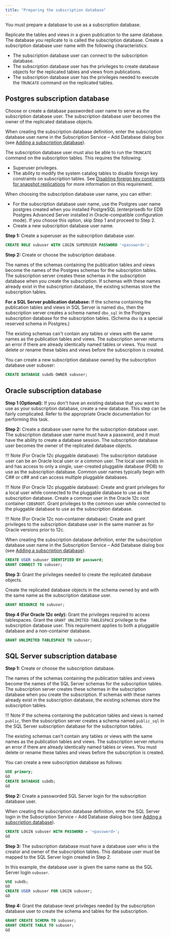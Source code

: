 ```yaml
---
title: "Preparing the subscription database"
---
```


<div id="preparing_sub_database" class="registered_link"></div>

You must prepare a database to use as a subscription database.

Replicate the tables and views in a given publication to the same database. The database you replicate to is called the subscription database. Create a subscription database user name with the following characteristics:

-   The subscription database user can connect to the subscription database.
-   The subscription database user has the privileges to create database objects for the replicated tables and views from publications.
-   The subscription database user has the privileges needed to execute the `TRUNCATE` command on the replicated tables.

<div id="postgres_sub_database" class="registered_link"></div>

## Postgres subscription database

Choose or create a database passworded user name to serve as the subscription database user. The subscription database user becomes the owner of the replicated database objects.

When creating the subscription database definition, enter the subscription database user name in the Subscription Service – Add Database dialog box (see [Adding a subscription database](../03_creating_subscription/02_adding_subscription_database/#adding_subscription_database)).

The subscription database user must also be able to run the `TRUNCATE` command on the subscription tables. This requires the following:

-   Superuser privileges.
-   The ability to modify the system catalog tables to disable foreign key constraints on subscription tables. See [Disabling foreign key constraints for snapshot replications](../../10_appendix/03_miscellaneous_xdb_processing_topics/04_disable_foreign_key_constraints_for_snapshot_replication/#disable_foreign_key_constraints_for_snapshot_replication) for more information on this requirement.

When choosing the subscription database user name, you can either:

-   For the subscription database user name, use the Postgres user name postgres created when you installed PostgreSQL (enterprisedb for EDB Postgres Advanced Server installed in Oracle-compatible configuration mode). If you choose this option, skip Step 1 and proceed to Step 2.
-   Create a new subscription database user name. 

**Step 1:** Create a superuser as the subscription database user.

```sql
CREATE ROLE subuser WITH LOGIN SUPERUSER PASSWORD '<password>';
```

**Step 2:** Create or choose the subscription database.

The names of the schemas containing the publication tables and views become the names of the Postgres schemas for the subscription tables. The subscription server creates these schemas in the subscription database when you create the subscription. If schemas with these names already exist in the subscription database, the existing schemas store the subscription tables.

**For a SQL Server publication database:** If the schema containing the publication tables and views in SQL Server is named `dbo`, then the subscription server creates a schema named `dbo_sql` in the Postgres subscription database for the subscription tables. (Schema `dbo` is a special reserved schema in Postgres.)

The existing schemas can't contain any tables or views with the same names as the publication tables and views. The subscription server returns an error if there are already identically named tables or views. You must delete or rename these tables and views before the subscription is created.

You can create a new subscription database owned by the subscription database user subuser:

```sql
CREATE DATABASE subdb OWNER subuser;
```

<div id="oracle_sub_database" class="registered_link"></div>

## Oracle subscription database

**Step 1 (Optional):** If you don't have an existing database that you want to use as your subscription database, create a new database. This step can be fairly complicated. Refer to the appropriate Oracle documentation for performing this task.

**Step 2:** Create a database user name for the subscription database user. The subscription database user name must have a password, and it must have the ability to create a database session. The subscription database user becomes the owner of the replicated database objects.

!!! Note
    (For Oracle 12c pluggable database): The subscription database user can be an Oracle local user or a common user. The local user exists in and has access to only a single, user-created pluggable database (PDB) to use as the subscription database. Common user names typically begin with C## or c## and can access multiple pluggable databases.

!!! Note
    (For Oracle 12c pluggable database): Create and grant privileges for a local user while connected to the pluggable database to use as the subscription database. Create a common user in the Oracle 12c root container `CDB$ROOT`. Grant privileges to the common user while connected to the pluggable database to  use as the subscription database.

!!! Note
    (For Oracle 12c non-container database): Create and grant privileges to the subscription database user in the same manner as for Oracle versions prior to 12c.

When creating the subscription database definition, enter the subscription database user name in the Subscription Service – Add Database dialog box (see [Adding a subscription database](../03_creating_subscription/02_adding_subscription_database/#adding_subscription_database)).

```sql
CREATE USER subuser IDENTIFIED BY password;
GRANT CONNECT TO subuser;
```

**Step 3:** Grant the privileges needed to create the replicated database objects.

Create the replicated database objects in the schema owned by and with the same name as the subscription database user.

```sql
GRANT RESOURCE TO subuser;
```

**Step 4 (For Oracle 12c only):** Grant the privileges required to access tablespaces. Grant the `GRANT UNLIMITED TABLESPACE` privilege to the subscription database user. This requirement applies to both a pluggable database and a non-container database.

```sql
GRANT UNLIMITED TABLESPACE TO subuser;
```

<div id="sql_sub_database" class="registered_link"></div>

## SQL Server subscription database

**Step 1:** Create or choose the subscription database. 

The names of the schemas containing the publication tables and views become the names of the SQL Server schemas for the subscription tables. The subscription server creates these schemas in the subscription database when you create the subscription. If schemas with these names already exist in the subscription database, the existing schemas store the subscription tables.

!!! Note
    If the schema containing the publication tables and views is named `public`, then the subscription server creates a schema named `public_sql` in the SQL Server subscription database for the subscription tables.

The existing schemas can't contain any tables or views with the same names as the publication tables and views. The subscription server returns an error if there are already identically named tables or views. You must delete or rename these tables and views before the subscription is created.

You can create a new subscription database as follows:

```sql
USE primary;
GO
CREATE DATABASE subdb;
GO
```

**Step 2:** Create a passworded SQL Server login for the subscription database user. 

When creating the subscription database definition, enter the SQL Server login in the Subscription Service – Add Database dialog box (see [Adding a subscription database](../03_creating_subscription/02_adding_subscription_database/#adding_subscription_database)).

```sql
CREATE LOGIN subuser WITH PASSWORD = '<password>';
GO
```

**Step 3:** The subscription database must have a database user who is the creator and owner of the subscription tables. This database user must be mapped to the SQL Server login created in Step 2.

In this example, the database user is given the same name as the SQL Server login `subuser`.

```sql
USE subdb;
GO
CREATE USER subuser FOR LOGIN subuser;
GO
```

**Step 4:** Grant the database-level privileges needed by the subscription database user to create the schema and tables for the subscription.

```sql
GRANT CREATE SCHEMA TO subuser;
GRANT CREATE TABLE TO subuser;
GO
```

